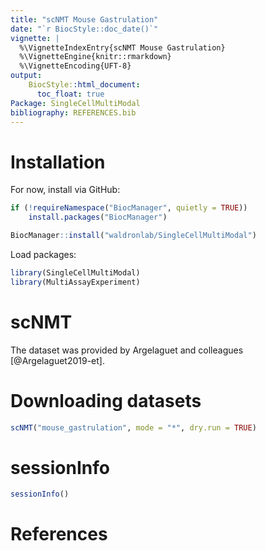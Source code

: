 ```yaml
---
title: "scNMT Mouse Gastrulation"
date: "`r BiocStyle::doc_date()`"
vignette: |
  %\VignetteIndexEntry{scNMT Mouse Gastrulation}
  %\VignetteEngine{knitr::rmarkdown}
  %\VignetteEncoding{UFT-8}
output:
    BiocStyle::html_document:
      toc_float: true
Package: SingleCellMultiModal
bibliography: REFERENCES.bib
---
```


# Installation

For now, install via GitHub:

```r
if (!requireNamespace("BiocManager", quietly = TRUE))
    install.packages("BiocManager")

BiocManager::install("waldronlab/SingleCellMultiModal")
```

Load packages:

```r
library(SingleCellMultiModal)
library(MultiAssayExperiment)
```

# scNMT

The dataset was provided by Argelaguet and colleagues [@Argelaguet2019-et].

# Downloading datasets

```r
scNMT("mouse_gastrulation", mode = "*", dry.run = TRUE)
```

# sessionInfo

```r
sessionInfo()
```

# References
